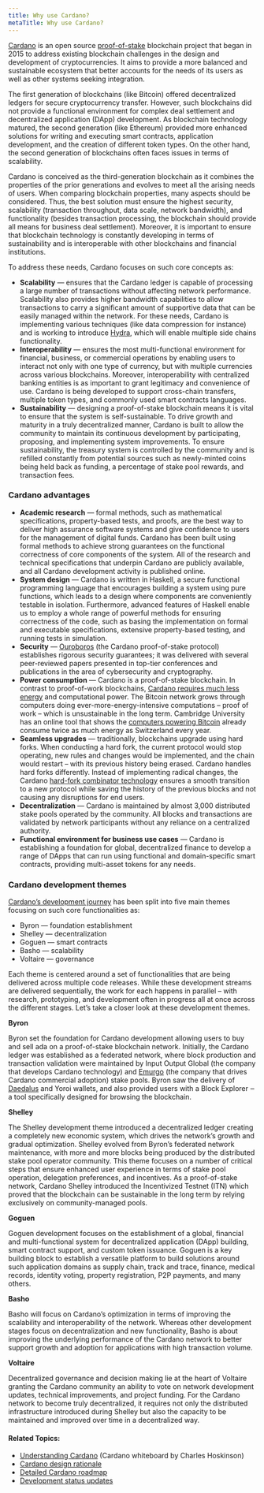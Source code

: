 ```yaml
---
title: Why use Cardano?
metaTitle: Why use Cardano?
---
```


[Cardano](https://cardano.org/) is an open source [proof-of-stake](https://docs.cardano.org/new-to-cardano/proof-of-stake) blockchain project that began in 2015
to address existing blockchain challenges in the design and development of
cryptocurrencies. It aims to provide a more balanced and sustainable ecosystem
that better accounts for the needs of its users as well as other systems seeking
integration.

The first generation of blockchains (like Bitcoin) offered decentralized ledgers
for secure cryptocurrency transfer. However, such blockchains did not provide a
functional environment for complex deal settlement and decentralized application
(DApp) development. As blockchain technology matured, the second generation
(like Ethereum) provided more enhanced solutions for writing and executing smart
contracts, application development, and the creation of different token types.
On the other hand, the second generation of blockchains often faces issues in
terms of scalability.

Cardano is conceived as the third-generation blockchain as it combines the
properties of the prior generations and evolves to meet all the arising needs of
users. When comparing blockchain properties, many aspects should be considered.
Thus, the best solution must ensure the highest security, scalability
(transaction throughput, data scale, network bandwidth), and functionality
(besides transaction processing, the blockchain should provide all means for
business deal settlement). Moreover, it is important to ensure that blockchain
technology is constantly developing in terms of sustainability and is
interoperable with other blockchains and financial institutions.

To address these needs, Cardano focuses on such core concepts as:

- **Scalability** — ensures that the Cardano ledger is capable of processing a
  large number of transactions without affecting network performance.
  Scalability also provides higher bandwidth capabilities to allow transactions
  to carry a significant amount of supportive data that can be easily managed
  within the network. For these needs, Cardano is implementing various
  techniques (like data compression for instance) and is working to introduce
  [Hydra](https://iohk.io/en/research/library/papers/hydrafast-isomorphic-state-channels/),
  which will enable multiple side chains functionality.
- **Interoperability** — ensures the most multi-functional environment for
  financial, business, or commercial operations by enabling users to interact
  not only with one type of currency, but with multiple currencies across
  various blockchains. Moreover, interoperability with centralized banking
  entities is as important to grant legitimacy and convenience of use. Cardano
  is being developed to support cross-chain transfers, multiple token types, and
  commonly used smart contracts languages.
- **Sustainability** — designing a proof-of-stake blockchain means it is vital
  to ensure that the system is self-sustainable. To drive growth and maturity in
  a truly decentralized manner, Cardano is built to allow the community to
  maintain its continuous development by participating, proposing, and
  implementing system improvements. To ensure sustainability, the treasury
  system is controlled by the community and is refilled constantly from
  potential sources such as newly-minted coins being held back as funding, a
  percentage of stake pool rewards, and transaction fees.

### Cardano advantages

- **Academic research** — formal methods, such as mathematical specifications,
  property-based tests, and proofs, are the best way to deliver high assurance
  software systems and give confidence to users for the management of digital
  funds. Cardano has been built using formal methods to achieve strong
  guarantees on the functional correctness of core components of the system. All
  of the research and technical specifications that underpin Cardano are
  publicly available, and all Cardano development activity is published online.
- **System design** — Cardano is written in Haskell, a secure functional
  programming language that encourages building a system using pure functions,
  which leads to a design where components are conveniently testable in
  isolation. Furthermore, advanced features of Haskell enable us to employ a
  whole range of powerful methods for ensuring correctness of the code, such as
  basing the implementation on formal and executable specifications, extensive
  property-based testing, and running tests in simulation.
- **Security** —
  [Ouroboros](https://iohk.io/en/blog/posts/2020/06/23/the-ouroboros-path-to-decentralization/)
  (the Cardano proof-of-stake protocol) establishes rigorous security
  guarantees; it was delivered with several peer-reviewed papers presented in
  top-tier conferences and publications in the area of cybersecurity and
  cryptography.
- **Power consumption** — Cardano is a proof-of-stake blockchain. In contrast to
  proof-of-work blockchains, [Cardano requires much less energy](https://iohk.io/en/blog/posts/2021/08/17/why-they-re-calling-cardano-the-green-blockchain/) and computational
  power. The Bitcoin network grows through computers doing
  ever-more-energy-intensive computations – proof of work – which is
  unsustainable in the long term. Cambridge University has an online tool that
  shows the [computers powering Bitcoin](https://cbeci.org/) already consume
  twice as much energy as Switzerland every year.
- **Seamless upgrades** — traditionally, blockchains upgrade using hard forks.
  When conducting a hard fork, the current protocol would stop operating, new
  rules and changes would be implemented, and the chain would restart – with its
  previous history being erased. Cardano handles hard forks differently. Instead
  of implementing radical changes, the Cardano
  [hard-fork combinator technology](https://iohk.io/en/blog/posts/2020/05/07/combinator-makes-easy-work-of-shelley-hard-fork/)
  ensures a smooth transition to a new protocol while saving the history of the
  previous blocks and not causing any disruptions for end users.
- **Decentralization** — Cardano is maintained by almost 3,000 distributed stake
  pools operated by the community. All blocks and transactions are validated by
  network participants without any reliance on a centralized authority.
- **Functional environment for business use cases** — Cardano is establishing a
  foundation for global, decentralized finance to develop a range of DApps that
  can run using functional and domain-specific smart contracts, providing
  multi-asset tokens for any needs. 

### Cardano development themes

[Cardano’s development journey](https://roadmap.cardano.org/en/) has been split
into five main themes focusing on such core functionalities as:

- Byron — foundation establishment
- Shelley — decentralization
- Goguen — smart contracts
- Basho — scalability
- Voltaire — governance

Each theme is centered around a set of functionalities that are being delivered
across multiple code releases. While these development streams are delivered
sequentially, the work for each happens in parallel – with research,
prototyping, and development often in progress all at once across the different
stages. Let’s take a closer look at these development themes.

**Byron**

Byron set the foundation for Cardano development allowing users to buy and sell
ada on a proof-of-stake blockchain network. Initially, the Cardano ledger was
established as a federated network, where block production and transaction
validation were maintained by Input Output Global (the company that develops
Cardano technology) and [Emurgo](https://emurgo.io/) (the company that drives Cardano commercial
adoption) stake pools. Byron saw the delivery of [Daedalus](https://docs.cardano.org/cardano-components/daedalus-wallet) and Yoroi wallets, and
also provided users with a Block Explorer ‒ a tool specifically designed for
browsing the blockchain.

**Shelley**

The Shelley development theme introduced a decentralized ledger creating a
completely new economic system, which drives the network’s growth and gradual
optimization. Shelley evolved from Byron’s federated network maintenance, with
more and more blocks being produced by the distributed stake pool operator
community. This theme focuses on a number of critical steps that ensure enhanced
user experience in terms of stake pool operation, delegation preferences, and
incentives. As a proof-of-stake network, Cardano Shelley introduced the
Incentivized Testnet (ITN) which proved that the blockchain can be sustainable
in the long term by relying exclusively on community-managed pools.

**Goguen**

Goguen development focuses on the establishment of a global, financial and
multi-functional system for decentralized application (DApp) building, smart
contract support, and custom token issuance. Goguen is a key building block to
establish a versatile platform to build solutions around such application
domains as supply chain, track and trace, finance, medical records, identity
voting, property registration, P2P payments, and many others.

**Basho**

Basho will focus on Cardano’s optimization in terms of improving the scalability
and interoperability of the network. Whereas other development stages focus on
decentralization and new functionality, Basho is about improving the underlying
performance of the Cardano network to better support growth and adoption for
applications with high transaction volume.

**Voltaire**

Decentralized governance and decision making lie at the heart of Voltaire
granting the Cardano community an ability to vote on network development
updates, technical improvements, and project funding. For the Cardano network to
become truly decentralized, it requires not only the distributed infrastructure
introduced during Shelley but also the capacity to be maintained and improved
over time in a decentralized way.

#### Related Topics:
-   [Understanding Cardano](https://www.youtube.com/watch?v=Ja9D0kpksxw) (Cardano whiteboard by Charles Hoskinson)
-   [Cardano design rationale](/explore-cardano/cardano-design-rationale)
-   [Detailed Cardano roadmap](https://roadmap.cardano.org/en/)
-   [Development status updates](https://roadmap.cardano.org/en/status-updates/)
